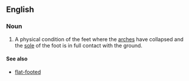 {{also|flatfeet}}
==English==
{{wikipedia}}

===Noun===
{{en-noun|sg=[[flat]] [[feet]]|-}}

# {{pluralonly}} A physical condition of the feet where the [[arch|arches]] have collapsed and the [[sole]] of the foot is in full contact with the ground.

====See also====
* [[flat-footed]]